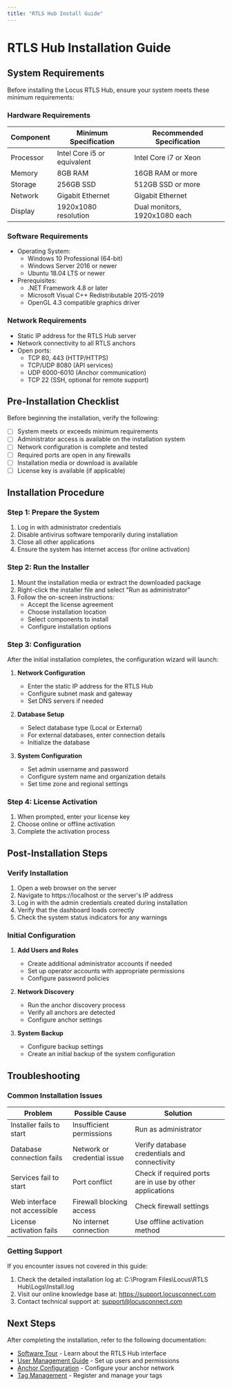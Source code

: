 ```yaml
---
title: "RTLS Hub Install Guide"
---
```

# RTLS Hub Installation Guide

## System Requirements

Before installing the Locus RTLS Hub, ensure your system meets these minimum requirements:

### Hardware Requirements

| Component | Minimum Specification | Recommended Specification |
|-----------|----------------------|--------------------------|
| Processor | Intel Core i5 or equivalent | Intel Core i7 or Xeon |
| Memory | 8GB RAM | 16GB RAM or more |
| Storage | 256GB SSD | 512GB SSD or more |
| Network | Gigabit Ethernet | Gigabit Ethernet |
| Display | 1920x1080 resolution | Dual monitors, 1920x1080 each |

### Software Requirements

* Operating System:
  * Windows 10 Professional (64-bit)
  * Windows Server 2016 or newer
  * Ubuntu 18.04 LTS or newer
* Prerequisites:
  * .NET Framework 4.8 or later
  * Microsoft Visual C++ Redistributable 2015-2019
  * OpenGL 4.3 compatible graphics driver

### Network Requirements

* Static IP address for the RTLS Hub server
* Network connectivity to all RTLS anchors
* Open ports:
  * TCP 80, 443 (HTTP/HTTPS)
  * TCP/UDP 8080 (API services)
  * UDP 6000-6010 (Anchor communication)
  * TCP 22 (SSH, optional for remote support)

## Pre-Installation Checklist

Before beginning the installation, verify the following:

- [ ] System meets or exceeds minimum requirements
- [ ] Administrator access is available on the installation system
- [ ] Network configuration is complete and tested
- [ ] Required ports are open in any firewalls
- [ ] Installation media or download is available
- [ ] License key is available (if applicable)

## Installation Procedure

### Step 1: Prepare the System

1. Log in with administrator credentials
2. Disable antivirus software temporarily during installation
3. Close all other applications
4. Ensure the system has internet access (for online activation)

### Step 2: Run the Installer

1. Mount the installation media or extract the downloaded package
2. Right-click the installer file and select "Run as administrator"
3. Follow the on-screen instructions:
   * Accept the license agreement
   * Choose installation location
   * Select components to install
   * Configure installation options

### Step 3: Configuration

After the initial installation completes, the configuration wizard will launch:

1. **Network Configuration**
   * Enter the static IP address for the RTLS Hub
   * Configure subnet mask and gateway
   * Set DNS servers if needed

2. **Database Setup**
   * Select database type (Local or External)
   * For external databases, enter connection details
   * Initialize the database

3. **System Configuration**
   * Set admin username and password
   * Configure system name and organization details
   * Set time zone and regional settings

### Step 4: License Activation

1. When prompted, enter your license key
2. Choose online or offline activation
3. Complete the activation process

## Post-Installation Steps

### Verify Installation

1. Open a web browser on the server
2. Navigate to https://localhost or the server's IP address
3. Log in with the admin credentials created during installation
4. Verify that the dashboard loads correctly
5. Check the system status indicators for any warnings

### Initial Configuration

1. **Add Users and Roles**
   * Create additional administrator accounts if needed
   * Set up operator accounts with appropriate permissions
   * Configure password policies

2. **Network Discovery**
   * Run the anchor discovery process
   * Verify all anchors are detected
   * Configure anchor settings

3. **System Backup**
   * Configure backup settings
   * Create an initial backup of the system configuration

## Troubleshooting

### Common Installation Issues

| Problem | Possible Cause | Solution |
|---------|---------------|----------|
| Installer fails to start | Insufficient permissions | Run as administrator |
| Database connection fails | Network or credential issue | Verify database credentials and connectivity |
| Services fail to start | Port conflict | Check if required ports are in use by other applications |
| Web interface not accessible | Firewall blocking access | Check firewall settings |
| License activation fails | No internet connection | Use offline activation method |

### Getting Support

If you encounter issues not covered in this guide:

1. Check the detailed installation log at: C:\Program Files\Locus\RTLS Hub\Logs\Install.log
2. Visit our online knowledge base at: https://support.locusconnect.com
3. Contact technical support at: support@locusconnect.com

## Next Steps

After completing the installation, refer to the following documentation:

* [Software Tour](SoftwareTour) - Learn about the RTLS Hub interface
* [User Management Guide](Documentation/UserManagement) - Set up users and permissions
* [Anchor Configuration](Documentation/AnchorConfiguration) - Configure your anchor network
* [Tag Management](Documentation/TagManagement) - Register and manage your tags
